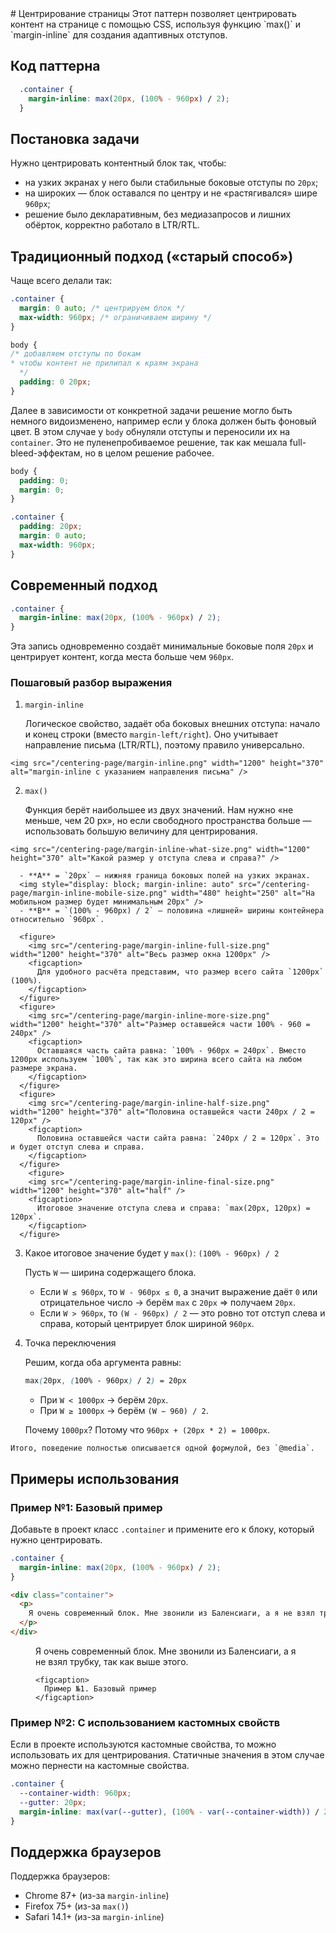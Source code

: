 
<Layout>
  # Центрирование страницы

  <Description>
    Этот паттерн позволяет центрировать контент на странице с помощью CSS, используя функцию `max()` и `margin-inline` для создания адаптивных отступов.
  </Description>

  ## Код паттерна
  ```css
    .container {
      margin-inline: max(20px, (100% - 960px) / 2);
    }
  ```

  ## Постановка задачи
  Нужно центрировать контентный блок так, чтобы:
  - на узких экранах у него были стабильные боковые отступы по `20px`;
  - на широких — блок оставался по центру и не «растягивался» шире `960px`;
  - решение было декларативным, без медиазапросов и лишних обёрток, корректно работало в LTR/RTL.

  ## Традиционный подход («старый способ»)
  Чаще всего делали так:
  ```css
  .container {
    margin: 0 auto; /* центрируем блок */
    max-width: 960px; /* ограничиваем ширину */
  }

  body {
  /* добавляем отступы по бокам
  * чтобы контент не прилипал к краям экрана
    */
    padding: 0 20px;
  }
  ```

  Далее в зависимости от конкретной задачи решение могло быть немного видоизменено, например если у блока должен быть фоновый цвет. В этом случае у `body` обнуляли отступы и переносили их на `container`. Это не пуленепробиваемое решение, так как мешала full-bleed-эффектам, но в целом решение рабочее.

  ```css
  body {
    padding: 0;
    margin: 0;
  }

  .container {
    padding: 20px;
    margin: 0 auto;
    max-width: 960px;
  }
  ```

  ## Современный подход
  ```css
  .container {
    margin-inline: max(20px, (100% - 960px) / 2);
  }
  ```

  Эта запись одновременно создаёт минимальные боковые поля `20px` и центрирует контент, когда места больше чем `960px`.

  ### Пошаговый разбор выражения
  1. `margin-inline`

      Логическое свойство, задаёт оба боковых внешних отступа: начало и конец строки (вместо `margin-left/right`). Оно учитывает направление письма (LTR/RTL), поэтому правило универсально.

    <img src="/centering-page/margin-inline.png" width="1200" height="370" alt="margin-inline с указанием направления письма" />

  2. `max()`

      Функция берёт наибольшее из двух значений. Нам нужно «не меньше, чем 20 px», но если свободного пространства больше — использовать большую величину для центрирования.

    <img src="/centering-page/margin-inline-what-size.png" width="1200" height="370" alt="Какой размер у отступа слева и справа?" />

      - **A** = `20px` — нижняя граница боковых полей на узких экранах.
      <img style="display: block; margin-inline: auto" src="/centering-page/margin-inline-mobile-size.png" width="480" height="250" alt="На мобильном размер будет минимальным 20px" />
      - **B** = `(100% - 960px) / 2` — половина «лишней» ширины контейнера относительно `960px`.

      <figure>
        <img src="/centering-page/margin-inline-full-size.png" width="1200" height="370" alt="Весь размер окна 1200px" />
        <figcaption>
          Для удобного расчёта представим, что размер всего сайта `1200px` (100%).
        </figcaption>
      </figure>
      <figure>
        <img src="/centering-page/margin-inline-more-size.png" width="1200" height="370" alt="Размер оставшейся части 100% - 960 = 240px" />
        <figcaption>
          Оставшаяся часть сайта равна: `100% - 960px = 240px`. Вместо 1200px используем `100%`, так как это ширина всего сайта на любом размере экрана.
        </figcaption>
      </figure>
      <figure>
        <img src="/centering-page/margin-inline-half-size.png" width="1200" height="370" alt="Половина оставшейся части 240px / 2 = 120px" />
        <figcaption>
          Половина оставшейся части сайта равна: `240px / 2 = 120px`. Это и будет отступ слева и справа.
        </figcaption>
      </figure>
        <figure>
        <img src="/centering-page/margin-inline-final-size.png" width="1200" height="370" alt="half" />
        <figcaption>
          Итоговое значение отступа слева и справа: `max(20px, 120px) = 120px`.
        </figcaption>
      </figure>

  3) Какое итоговое значение будет у `max()`: `(100% - 960px) / 2`

      Пусть `W` — ширина содержащего блока.

      - Если `W ≤ 960px`, то `W - 960px ≤ 0`, а значит выражение даёт `0` или отрицательное число → берём `max` с `20px` ⇒ получаем `20px`.
      - Если `W > 960px`, то `(W - 960px) / 2` — это ровно тот отступ слева и справа, который центрирует блок шириной `960px`.

  4) Точка переключения

      Решим, когда оба аргумента равны:
      ```css
      max(20px, (100% - 960px) / 2) = 20px
      ```
      - При `W < 1000px` → берём `20px`.
      - При `W ≥ 1000px` → берём `(W − 960) / 2`.

      Почему `1000px`? Потому что `960px + (20px * 2) = 1000px`.

    Итого, поведение полностью описывается одной формулой, без `@media`.

  ## Примеры использования
  ### Пример №1: Базовый пример
  Добавьте в проект класс `.container` и примените его к блоку, который нужно центрировать.

  ```css
  .container {
    margin-inline: max(20px, (100% - 960px) / 2);
  }
  ```

  ```html
  <div class="container">
    <p>
      Я очень современный блок. Мне звонили из Баленсиаги, а я не взял трубку, так как выше этого.
    </p>
  </div>
  ```

  <figure>
    <div class="block">
      <p>
        Я очень современный блок. Мне звонили из Баленсиаги, а я не взял трубку, так как выше этого.
      </p>
    </div>

    <figcaption>
      Пример №1. Базовый пример
    </figcaption>
  </figure>


  ### Пример №2: С использованием кастомных свойств
  Если в проекте используются кастомные свойства, то можно использовать их для центрирования. Статичные значения в этом случае можно пернести на кастомные свойства.

  ```css
  .container {
    --container-width: 960px;
    --gutter: 20px;
    margin-inline: max(var(--gutter), (100% - var(--container-width)) / 2);
  }
  ```

  ## Поддержка браузеров
  Поддержка браузеров:
  - Chrome 87+ (из-за `margin-inline`)
  - Firefox 75+ (из-за `max()`)
  - Safari 14.1+ (из-за `margin-inline`)
</Layout>
